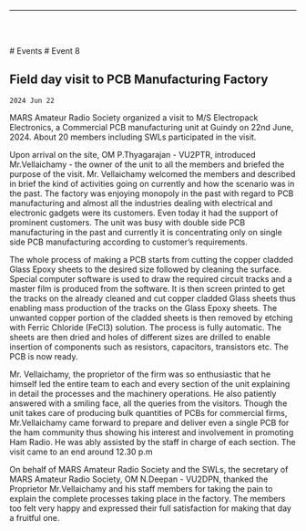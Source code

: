 
<Layout>

------------------------------------------------

<br/> <br/>

<Breadcrumbs>
    <Link underline="hover" color="inherit" to="/events">
        # Events
    </Link>
    # Event 8
</Breadcrumbs>

## Field day visit to PCB Manufacturing Factory
`2024 Jun 22`

MARS Amateur Radio Society organized a visit to M/S Electropack Electronics, a Commercial PCB 
manufacturing unit at Guindy on 22nd June, 2024. About 20 members including SWLs participated 
in the visit.

Upon arrival on the site, OM P.Thyagarajan - 
VU2PTR, introduced Mr.Vellaichamy - the owner of 
the unit to all the members and briefed the purpose 
of the visit. Mr. Vellaichamy welcomed the members 
and described in brief the kind of activities going on 
currently and how the scenario was in the past. The 
factory was enjoying monopoly in the past with 
regard to PCB manufacturing and almost all the 
industries dealing with electrical and electronic 
gadgets were its customers. Even today it had the 
support of prominent customers. The unit was busy 
with double side PCB manufacturing in the past and currently it is concentrating only on single side 
PCB manufacturing according to customer’s requirements.

The whole process of making a PCB starts from cutting the copper cladded 
Glass Epoxy sheets to the desired size followed by cleaning the surface. 
Special computer software is used to draw the required circuit tracks and a 
master film is produced from the software. It is then screen printed to get 
the tracks on the already cleaned and cut copper cladded Glass sheets thus 
enabling mass production of the tracks on the Glass Epoxy sheets. The 
unwanted copper portion of the cladded sheets is then removed by etching 
with Ferric Chloride (FeCl3) solution. The process is fully automatic. The 
sheets are then dried and holes of different sizes are drilled to enable 
insertion of components such as resistors, capacitors, transistors etc. The 
PCB is now ready.

Mr. Vellaichamy, the proprietor of the firm was so 
enthusiastic that he himself led the entire team to each and 
every section of the unit explaining in detail the processes 
and the machinery operations. He also patiently answered 
with a smiling face, all the queries from the visitors. Though 
the unit takes care of producing bulk quantities of PCBs for 
commercial firms, Mr.Vellaichamy came forward to prepare 
and deliver even a single PCB for the ham community thus 
showing his interest and involvement in promoting Ham Radio.
He was ably assisted by the staff in charge of each section.
The visit came to an end around 12.30 p.m

On behalf of MARS Amateur Radio Society and the SWLs, the 
secretary of MARS Amateur Radio Society, OM N.Deepan - 
VU2DPN, thanked the Proprietor Mr.Vellaichamy and his staff 
members for taking the pain to explain the complete processes 
taking place in the factory. The members too felt very happy 
and expressed their full satisfaction for making that day a 
fruitful one.


<PhotoGallery event="event008"/>

</Layout>

